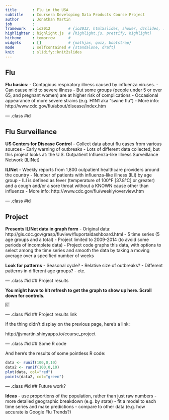```yaml
---
title       : Flu in the USA
subtitle    : Coursera Developing Data Products Course Project
author      : Jonathan Martin
job         : 
framework   : io2012        # {io2012, html5slides, shower, dzslides, ...}
highlighter : highlight.js  # {highlight.js, prettify, highlight}
hitheme     : tomorrow      # 
widgets     : []            # {mathjax, quiz, bootstrap}
mode        : selfcontained # {standalone, draft}
knit        : slidify::knit2slides
---
```


## Flu

**Flu basics**:
- Contagious respiratory illness caused by influenza viruses.
- Can cause mild to severe illness
- But some groups (people under 5 or over 65, and pregnant women) are at higher risk of complications
- Occasional appearance of more severe strains (e.g. H1N1 aka "swine flu")
- More info: http://www.cdc.gov/flu/about/disease/index.htm

--- .class #id 

## Flu Surveillance

**US Centers for Disease Control**
- Collect data about flu cases from various sources
- Early warning of outbreaks
- Lots of different data collected, but this project looks at: the U.S. Outpatient Influenza-like Illness Surveillance Network (ILINet)


**ILINet**
- Weekly reports from 1,800 outpatient healthcare providers around the country 
- Number of patients with influenza-like illness (ILI) by age group
- ILI is defined as fever (temperature of 100°F [37.8°C] or greater) and a cough and/or a sore throat without a KNOWN cause other than influenza
- More info: http://www.cdc.gov/flu/weekly/overview.htm 

--- .class #id 

## Project

**Presents ILINet data in graph form**
- Original data: http://gis.cdc.gov/grasp/fluview/fluportaldashboard.html
- 5 time series (5 age groups and a total)
- Project limited to 2009-2014 (to avoid some periods of incomplete data)
- Project code graphs this data, with options to select among the time series and smooth the data by taking a moving average over a specified number of weeks

**Look for patterns**
- Seasonal cycle?
- Relative size of outbreaks?
- Different patterns in different age groups?
- etc.


--- .class #id 
## Project results

**You might have to hit refresh to get the graph to show up here. Scroll down for controls.**

<div align="center">
<iframe 
  src="http://jjsmartin.shinyapps.io/course_project" width="10" height="10" >
</iframe></div>


--- .class #id 
## Project results link

If the thing didn't display on the previous page, here's a link:

http://jjsmartin.shinyapps.io/course_project


--- .class #id 
## Some R code

And here's the results of some pointless R code:

```r
data <- runif(100,0,10)
data2 <- runif(100,0,10)
plot(data, col="red")
points(data2, col="green")

```


--- .class #id 
## Future work? 

**Ideas**
- use proportions of the population, rather than just raw numbers
- more detailed geographic breakdown (e.g. by state)
- fit a model to each time series and make predictions
- compare to other data (e.g. how accurate is Google Flu Trends?)







